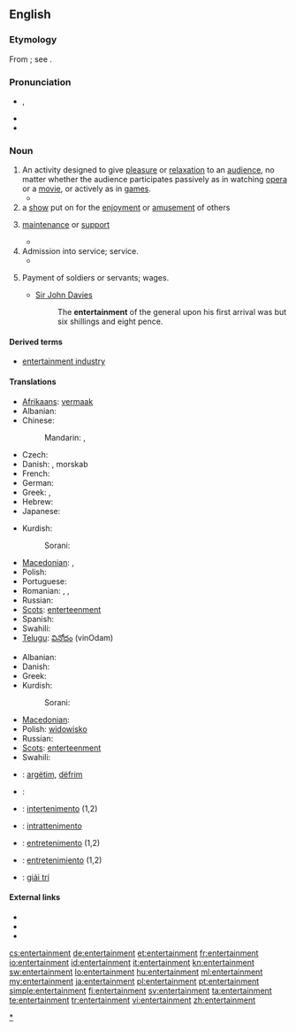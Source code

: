 ==English==
{{wikipedia}}

===Etymology===
From {{etyl|fro}} {{term|entretenement|lang=fro}}; see {{term|entertain}}.

===Pronunciation===
* {{IPA|/ɛn.tɝˈteɪn.mənt/}}, {{SAMPA|/en.t@"tEIn.m@nt/}}
* {{audio|en-us-entertainment.ogg|Audio (US)}}
* {{audio|en-us-entertainment1.ogg|Audio (US)}}

===Noun===
{{en-noun}}

# An activity designed to give [[pleasure]] or [[relaxation]] to an [[audience]], no matter whether the audience participates passively as in watching [[opera]] or a [[movie]], or actively as in [[game]]s.
#* {{quote-book|passage=The delinquents are generally the adventurous type, who have little use for reading and other non-active '''entertainment'''.|title=[[S:Roth v. United States/Dissent Douglas|Roth v. United States]]|author=William O. Douglas|year=1957}}
# a [[show]] put on for the [[enjoyment]] or [[amusement]] of others
# {{obsolete}} [[maintenance]] or [[support]]
#* {{quote-book|passage="This," said the matronly presence, ushering me into a low room on the right, "is where the Travellers sit by the fire, and cook what bits of suppers they buy with their fourpences."<p>"O! Then they have no '''Entertainment'''?" said I. For the inscription over the outer door was still running in my head, and I was mentally repeating, in a kind of tune, "Lodging, '''entertainment''', and fourpence each."|title=[[S:The Seven Poor Travellers|The Seven Poor Travellers]]|author=Charles Dickens|year=1854?<!--The year is estimated based on its appearance on Google books search.-->}}
# Admission into service; service.
#* {{quote-book|passage=He must think us some band of strangers i' the adversary's '''entertainment'''.|author=William Shakespeare|title=[[S:All's Well That Ends Well|All's Well That Ends Well]]|year=1601-1608}}
# {{obsolete}} Payment of soldiers or servants; wages.
#* [[w:Sir John Davies|Sir John Davies]]
#*: The '''entertainment''' of the general upon his first arrival was but six shillings and eight pence.

====Derived terms====
* [[entertainment industry]]

====Translations====
{{trans-top|activity designed to give pleasure or relaxation}}
* [[Afrikaans]]: [[vermaak]]
* Albanian: {{t+|sq|argëtim|m|xs=Albanian}}
* Chinese:
*: Mandarin: {{t|zh|娛樂|sc=Hani}}, {{t|zh|娱乐|tr=yúlè|sc=Hani}}
* Czech: {{t-|cs|zábava|f}}
* Danish: {{t|da|underholdning|c}}, morskab {{c}}
* French: {{t|fr|divertissement|m}}
* German: {{t|de|Unterhaltung|f}}
* Greek: {{t+|el|διασκέδαση|f|tr=diaskédasi}},  {{t|el|ψυχαγωγία|f|tr=psychagogía}}
* Hebrew: {{t|he|בדור|alt=בִּדּוּר|sc=Hebr}}
* Japanese: {{t|ja|娯楽|tr=ごらく, goraku|sc=Jpan}}
{{trans-mid}}
* Kurdish:
*: Sorani: {{t|ku|رابواردن|tr=rrabwardin|sc=ku-Arab}}
* [[Macedonian]]: {{t-|mk|забава|f|tr=zábava}},  {{t-|mk|разонода|f|tr=razónoda}}
* Polish: {{t+|pl|rozrywka|f}}
* Portuguese: {{t|pt|entretenimento|m}}
* Romanian: {{t|ro|divertisment|n}}, {{t|ro|distracție|f}}, {{t|ro|petrecere|f}}
* Russian: {{t|ru|развлечение|n|sc=Cyrl|tr=razvlečénije}}
* [[Scots]]: [[enterteenment]]
* Spanish: {{t|es|entretenimiento|m}}
* Swahili: {{t+|sw|burudani|xs=Swahili}}
* [[Telugu]]: [[వినోదం]] (vinOdam)
{{trans-bottom}}

{{trans-top|show for enjoyment}}
* Albanian: {{t+|sq|argëtim|m|xs=Albanian}}
* Danish: {{t|da|underholdning|c}}
* Greek: {{t|el|θέαμα|n|tr=théama}}
* Kurdish:
*: Sorani: {{t|ku|ئاهه‌نگ|tr=áheng|sc=ku-Arab}}
{{trans-mid}}
* [[Macedonian]]: {{t|mk|претстава|f|tr=prétstava}}
* Polish: [[widowisko]] {{n}}
* Russian: {{t|ru|развлечение|n|sc=Cyrl|tr=razvlečénije}}
* [[Scots]]: [[enterteenment]]
* Swahili: {{t+|sw|burudani|xs=Swahili}}
{{trans-bottom}}

{{checktrans-top}}
* {{ttbc|sq}}: [[argëtim]], [[dëfrim]]
* {{ttbc|ar}}: {{Arab|[[لهو]]}}
* {{ttbc|ia}}: [[intertenimento]] (1,2)
* {{ttbc|it}}: [[intrattenimento]] {{m}}

* {{ttbc|pt}}: [[entretenimento]] {{m}} (1,2)
* {{ttbc|es}}: [[entretenimiento]] {{m}} (1,2)
* {{ttbc|vi}}: [[giải trí]]
{{trans-bottom}}

====External links====
* {{R:Webster 1913}}
* {{R:Century 1911}}
* {{R:OneLook}}

[[Category:Entertainment|*]]

[[cs:entertainment]]
[[de:entertainment]]
[[et:entertainment]]
[[fr:entertainment]]
[[io:entertainment]]
[[id:entertainment]]
[[it:entertainment]]
[[kn:entertainment]]
[[sw:entertainment]]
[[lo:entertainment]]
[[hu:entertainment]]
[[ml:entertainment]]
[[my:entertainment]]
[[ja:entertainment]]
[[pl:entertainment]]
[[pt:entertainment]]
[[simple:entertainment]]
[[fi:entertainment]]
[[sv:entertainment]]
[[ta:entertainment]]
[[te:entertainment]]
[[tr:entertainment]]
[[vi:entertainment]]
[[zh:entertainment]]